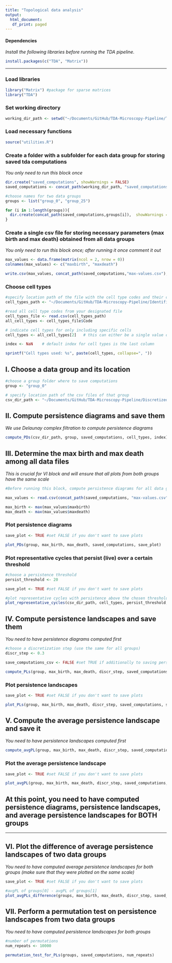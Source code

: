 ```yaml
---
title: "Topological data analysis"
output:
  html_document:
   df_print: paged
---
```

#### Dependencies
*Install the following libraries before running the TDA pipeline.*

```r
install.packages(c("TDA", "Matrix"))
```
---------------------------

### Load libraries

```r
library("Matrix") #package for sparse matrices
library("TDA")
```

### Set working directory

```r
working_dir_path <- setwd("~/Documents/GitHub/TDA-Microscopy-Pipeline/TDA/general-pipeline")
```

### Load necessary functions

```r
source("utilities.R")
```

### Create a folder with a subfolder for each data group for storing saved tda computations
*You only need to run this block once*

```r
dir.create("saved_computations", showWarnings = FALSE)
saved_computations <- concat_path(working_dir_path, "saved_computations")

#choose names for two data groups
groups <- list("group_0", "group_25")

for (i in 1:length(groups)){
  dir.create(concat_path(saved_computations,groups[i]),  showWarnings = FALSE)
}
```

### Create a single csv file for storing necessary parameters (max birth and max death) obtained from all data groups
*You only need to run this block once; after running it once comment it out*

```r
max_values <- data.frame(matrix(ncol = 2, nrow = 0))
colnames(max_values) <- c("maxbirth", "maxdeath")  

write.csv(max_values, concat_path(saved_computations,"max-values.csv"), row.names=FALSE)
```

### Choose cell types

```r
#specify location path of the file with the cell type codes and their colors
cell_types_path <- "~/Documents/GitHub/TDA-Microscopy-Pipeline/Identification/cell_colors.csv"

#read all cell type codes from your designated file
cell_types_file <- read.csv(cell_types_path)
all_cell_types <- cell_types_file$Code

# indicate cell types for only including specific cells 
cell_types <- all_cell_types[2]   # this can either be a single value or a vector

index <- NaN    # default index for cell types is the last column

sprintf("Cell types used: %s", paste(cell_types, collapse=", "))
```

## I. Choose a data group and its location

```r
#choose a group folder where to save computations
group <- "group_0"

# specify location path of the csv files of that group
csv_dir_path <- "~/Documents/GitHub/TDA-Microscopy-Pipeline/Discretized-images/0"
```

## II. Compute persistence diagrams and save them
*We use Delaunay complex filtration to compute persistence diagrams*

```r
compute_PDs(csv_dir_path, group, saved_computations, cell_types, index)
```

## III. Determine the max birth and max death among all data files
*This is crucial for VI block and will ensure that all plots from both groups have the same scale*

```r
#Before running this block, compute persistence diagrams for all data groups (i.e choose another data group and specify its location in I-block, and compute its persistence diagrams in II-block) 

max_values <- read.csv(concat_path(saved_computations, "max-values.csv"))

max_birth <- max(max_values$maxbirth)
max_death <- max(max_values$maxdeath)
```

### Plot persistence diagrams

```r
save_plot <- TRUE #set FALSE if you don't want to save plots

plot_PDs(group, max_birth, max_death, saved_computations, save_plot)
```

### Plot representative cycles that persist (live) over a certain threshold

```r
#choose a persistence threshold
persist_threshold <- 20 

save_plot <- TRUE #set FALSE if you don't want to save plots

#plot representative cycles with persistence above the chosen threshold
plot_representative_cycles(csv_dir_path, cell_types, persist_threshold, group, saved_computations, save_plot)
```

## IV. Compute persistence landscapes and save them
*You need to have persistence diagrams computed first*

```r
#choose a discretization step (use the same for all groups)
discr_step <- 0.3

save_computations_csv <- FALSE #set TRUE if additionally to saving persistence landscapes in RData format you want to save each of them in a separate csv file. This option is provided if, for example, you plan to use persistence landscapes for further analysis in another programming language. Note that in a csv file row k corresponds to a persistence landscape function at depth k, where depth 1 corresponds to a outermost persistence landscape function, and column names correspond to x-values. 

compute_PLs(group, max_birth, max_death, discr_step, saved_computations, save_computations_csv)
```

### Plot persistence landscapes 

```r
save_plot <- TRUE #set FALSE if you don't want to save plots

plot_PLs(group, max_birth, max_death, discr_step, saved_computations, save_plot)
```

## V. Compute the average persistence landscape and save it
*You need to have persistence landscapes computed first*

```r
compute_avgPL(group, max_birth, max_death, discr_step, saved_computations)
```

### Plot the average persistence landscape

```r
save_plot <- TRUE #set FALSE if you don't want to save plots

plot_avgPL(group, max_birth, max_death, discr_step, saved_computations, save_plot)
```

## At this point, you need to have computed persistence diagrams, persistence landscapes, and average persistence landscapes for BOTH groups

-----------------

## VI. Plot the difference of average persistence landscapes of two data groups
*You need to have computed average persistence landscapes for both groups (make sure that they were plotted on the same scale)*

```r
save_plot <- TRUE #set FALSE if you don't want to save plots

#avgPL of groups[0] - avgPL of groups[1]
plot_avgPLs_difference(groups, max_birth, max_death, discr_step, saved_computations, save_plot) 
```

## VII. Perform a permutation test on persistence landscapes from two data groups
*You need to have computed persistence landscapes for both groups*

```r
#number of permutations
num_repeats <- 10000

permutation_test_for_PLs(groups, saved_computations, num_repeats)
```

